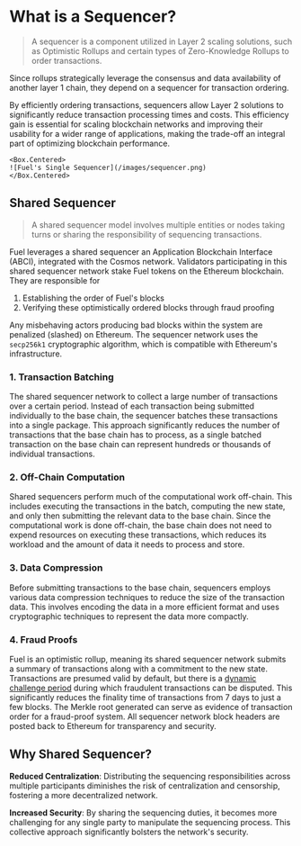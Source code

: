 # What is a Sequencer?

> A sequencer is a component utilized in Layer 2 scaling solutions, such as Optimistic Rollups and certain types of Zero-Knowledge Rollups to order transactions.

Since rollups strategically leverage the consensus and data availability of another layer 1 chain, they depend on a sequencer for transaction ordering.

By efficiently ordering transactions, sequencers allow Layer 2 solutions to significantly reduce transaction processing times and costs. This efficiency gain is essential for scaling blockchain networks and improving their usability for a wider range of applications, making the trade-off an integral part of optimizing blockchain performance.

    <Box.Centered>
    ![Fuel's Single Sequencer](/images/sequencer.png)
    </Box.Centered>

## Shared Sequencer

> A shared sequencer model involves multiple entities or nodes taking turns or sharing the responsibility of sequencing transactions.

Fuel leverages a shared sequencer an Application Blockchain Interface (ABCI), integrated with the Cosmos network. Validators participating in this shared sequencer network stake Fuel tokens on the Ethereum blockchain. They are responsible for

1. Establishing the order of Fuel's blocks
2. Verifying these optimistically ordered blocks through fraud proofing

Any misbehaving actors producing bad blocks within the system are penalized (slashed) on Ethereum. The sequencer network uses the `secp256k1` cryptographic algorithm, which is compatible with Ethereum's infrastructure.

### 1. Transaction Batching

The shared sequencer network to collect a large number of transactions over a certain period. Instead of each transaction being submitted individually to the base chain, the sequencer batches these transactions into a single package. This approach significantly reduces the number of transactions that the base chain has to process, as a single batched transaction on the base chain can represent hundreds or thousands of individual transactions.

### 2. Off-Chain Computation

Shared sequencers perform much of the computational work off-chain. This includes executing the transactions in the batch, computing the new state, and only then submitting the relevant data to the base chain. Since the computational work is done off-chain, the base chain does not need to expend resources on executing these transactions, which reduces its workload and the amount of data it needs to process and store.

### 3. Data Compression

Before submitting transactions to the base chain, sequencers employs various data compression techniques to reduce the size of the transaction data. This involves encoding the data in a more efficient format and uses cryptographic techniques to represent the data more compactly.

### 4. Fraud Proofs

Fuel is an optimistic rollup, meaning its shared sequencer network submits a summary of transactions along with a commitment to the new state. Transactions are presumed valid by default, but there is a [dynamic challenge period](https://forum.fuel.network/t/why-wait-a-week-fast-finality-optimistic-rollups/4471) during which fraudulent transactions can be disputed. This significantly reduces the finality time of transactions from 7 days to just a few blocks. The Merkle root generated can serve as evidence of transaction order for a fraud-proof system. All sequencer network block headers are posted back to Ethereum for transparency and security.

## Why Shared Sequencer?

**Reduced Centralization**: Distributing the sequencing responsibilities across multiple participants diminishes the risk of centralization and censorship, fostering a more decentralized network.

**Increased Security**: By sharing the sequencing duties, it becomes more challenging for any single party to manipulate the sequencing process. This collective approach significantly bolsters the network's security.
